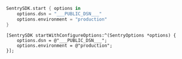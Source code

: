 ```swift
SentrySDK.start { options in
    options.dsn = "___PUBLIC_DSN___"
    options.environment = "production"
}
```

```objc
[SentrySDK startWithConfigureOptions:^(SentryOptions *options) {
    options.dsn = @"___PUBLIC_DSN___";
    options.environment = @"production";
}];
```
